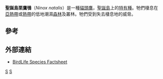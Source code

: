 {{Speciesbox
| genus = Ninox
| species = natalis
| status = VU
| status_system = iucn3.1
| status_ref = <ref name=IUCN>{{IUCN2009|assessors=BirdLife International|year=2008|id=143304|title=Ninox natalis|downloaded=2009-06-13}}</ref>
| authority = [[約瑟夫·傑克森·李斯特|Lister]], 1889
| synonyms = * ''Ninox forbesi natalis''
}}

'''聖誕島栗鷹鴞'''（''Ninox natalis''）是一種[[貓頭鷹|貓頭鷹]]，[[聖誕島|聖誕島]]上的[[特有種|特有種]]。牠們棲息在[[亞熱帶|亞熱帶]]或[[熱帶|熱帶]]的低地潮濕[[森林|森林]]及叢林。牠們受到失去棲息地的威脅。

== 參考 ==
{{reflist}}

== 外部連結 ==
* [http://www.birdlife.org/datazone/search/species_search.html?action=SpcHTMDetails.asp&sid=2307&m=0 BirdLife Species Factsheet]

{{Taxonbar}}

[[Category:1889年描述的鸟类|S]]
[[Category:鷹鴞屬|S]]